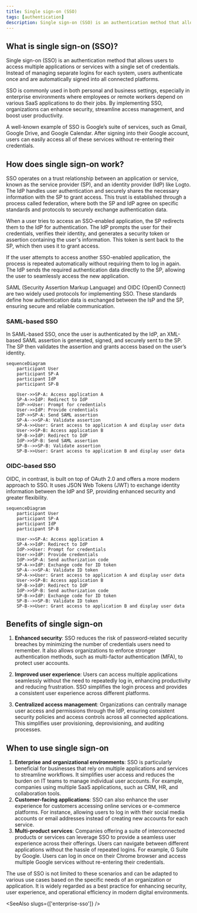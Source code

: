 ```yaml
---
title: Single sign-on (SSO)
tags: [authentication]
description: Single sign-on (SSO) is an authentication method that allows users to access multiple systems with a single set of credentials. As a key component of identity and access management (IAM) systems, SSO is widely used in modern cloud-based applications and services, simplifying user access and enhancing security.
---
```


## What is single sign-on (SSO)?

Single sign-on (SSO) is an authentication method that allows users to access multiple applications or services with a single set of credentials. Instead of managing separate logins for each system, users authenticate once and are automatically signed into all connected platforms.

SSO is commonly used in both personal and business settings, especially in enterprise environments where employees or remote workers depend on various SaaS applications to do their jobs. By implementing SSO, organizations can enhance security, streamline access management, and boost user productivity.

A well-known example of SSO is Google’s suite of services, such as Gmail, Google Drive, and Google Calendar. After signing into their Google account, users can easily access all of these services without re-entering their credentials.

## How does single sign-on work?

SSO operates on a trust relationship between an application or service, known as the service provider (SP), and an identity provider (IdP) like Logto. The IdP handles user authentication and securely shares the necessary information with the SP to grant access. This trust is established through a process called federation, where both the SP and IdP agree on specific standards and protocols to securely exchange authentication data.

When a user tries to access an SSO-enabled application, the SP redirects them to the IdP for authentication. The IdP prompts the user for their credentials, verifies their identity, and generates a security token or assertion containing the user's information. This token is sent back to the SP, which then uses it to grant access.

If the user attempts to access another SSO-enabled application, the process is repeated automatically without requiring them to log in again. The IdP sends the required authentication data directly to the SP, allowing the user to seamlessly access the new application.

SAML (Security Assertion Markup Language) and OIDC (OpenID Connect) are two widely used protocols for implementing SSO. These standards define how authentication data is exchanged between the IsP and the SP, ensuring secure and reliable communication.

### SAML-based SSO

In SAML-based SSO, once the user is authenticated by the IdP, an XML-based SAML assertion is generated, signed, and securely sent to the SP. The SP then validates the assertion and grants access based on the user’s identity.

```mermaid
sequenceDiagram
    participant User
    participant SP-A
    participant IdP
    participant SP-B

    User->>SP-A: Access application A
    SP-A->>IdP: Redirect to IdP
    IdP->>User: Prompt for credentials
    User->>IdP: Provide credentials
    IdP->>SP-A: Send SAML assertion
    SP-A-->>SP-A: Validate assertion
    SP-A->>User: Grant access to application A and display user data
    User->>SP-B: Access application B
    SP-B->>IdP: Redirect to IdP
    IdP->>SP-B: Send SAML assertion
    SP-B-->>SP-B: Validate assertion
    SP-B->>User: Grant access to application B and display user data
```

### OIDC-based SSO

OIDC, in contrast, is built on top of OAuth 2.0 and offers a more modern approach to SSO. It uses JSON Web Tokens (JWT) to exchange identity information between the IdP and SP, providing enhanced security and greater flexibility.

```mermaid
sequenceDiagram
    participant User
    participant SP-A
    participant IdP
    participant SP-B

    User->>SP-A: Access application A
    SP-A->>IdP: Redirect to IdP
    IdP->>User: Prompt for credentials
    User->>IdP: Provide credentials
    IdP->>SP-A: Send authorization code
    SP-A->>IdP: Exchange code for ID token
    SP-A-->>SP-A: Validate ID token
    SP-A->>User: Grant access to application A and display user data
    User->>SP-B: Access application B
    SP-B->>IdP: Redirect to IdP
    IdP->>SP-B: Send authorization code
    SP-B->>IdP: Exchange code for ID token
    SP-B-->>SP-B: Validate ID token
    SP-B->>User: Grant access to application B and display user data
```

## Benefits of single sign-on

1. **Enhanced security**: SSO reduces the risk of password-related security breaches by minimizing the number of credentials users need to remember. It also allows organizations to enforce stronger authentication methods, such as multi-factor authentication (MFA), to protect user accounts.

2. **Improved user experience**: Users can access multiple applications seamlessly without the need to repeatedly log in, enhancing productivity and reducing frustration. SSO simplifies the login process and provides a consistent user experience across different platforms.

3. **Centralized access management**: Organizations can centrally manage user access and permissions through the IdP, ensuring consistent security policies and access controls across all connected applications. This simplifies user provisioning, deprovisioning, and auditing processes.

## When to use single sign-on

1. **Enterprise and organizational environments**: SSO is particularly beneficial for businesses that rely on multiple applications and services to streamline workflows. It simplifies user access and reduces the burden on IT teams to manage individual user accounts. For example, companies using multiple SaaS applications, such as CRM, HR, and collaboration tools.
2. **Customer-facing applications**: SSO can also enhance the user experience for customers accessing online services or e-commerce platforms. For instance, allowing users to log in with their social media accounts or email addresses instead of creating new accounts for each service.
3. **Multi-product services**: Companies offering a suite of interconnected products or services can leverage SSO to provide a seamless user experience across their offerings. Users can navigate between different applications without the hassle of repeated logins. For example, G Suite by Google. Users can log in once on their Chrome browser and access multiple Google services without re-entering their credentials.

The use of SSO is not limited to these scenarios and can be adapted to various use cases based on the specific needs of an organization or application. It is widely regarded as a best practice for enhancing security, user experience, and operational efficiency in modern digital environments.

<SeeAlso slugs={['enterprise-sso']} />
